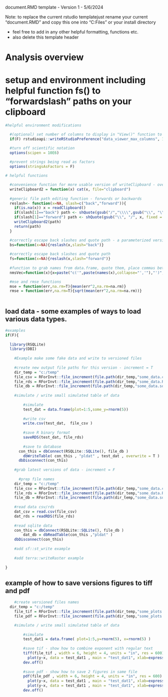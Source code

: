   document.RMD template - Version 1 - 5/6/2024 
  
  Note: to replace the current rstudio templatejust rename your current "document.RMD" and copy this one into "C:\Program Files\RStudio\resources\app\resources\templates" or your install directory 
  
  - feel free to add in any other helpful formatting, functions etc.
  - also delete this template header



# Analysis overview 



# setup and environment including helpful function fs() to "forwardslash" paths on your clipboard

```r

#helpful environment modifications

  #(optional) set number of columns to display in "View()" function to 1000 - revert to 50 if you don't like the behavior
  if(F) rstudioapi::writeRStudioPreference("data_viewer_max_columns", 1000L)

  #turn off scientific notation 
  options(scipen = 10E6)
  
  #prevent strings being read as factors
  options(stringsAsFactors = F)

# helpful functions

  #convenience function for more usable version of writeClipboard - overcomes newline issues
  writeClipboard2 = function(x) cat(x, file="clipboard")
  
  #generic file path editing function - forwards or backwards
  reslash<- function(x=NA, slash=c("back","forward")){
    if(is.na(x)) x = readClipboard()
    if(slash[1]=="back") path <- shQuote(gsub("/","\\\\",gsub("\\", "\\\\", x, fixed = TRUE), fixed = TRUE))
    if(slash[1]=="forward") path <- shQuote(gsub("\\", "/", x, fixed = TRUE))
    writeClipboard2(path)
    return(path)
  }

  #correctly escape back slashes and quote path - a parameterized version o f   
  bs=function(x=NA){reslash(x,slash="back")}
  
  #correctly escape back slashes and quote path   
  fs=function(x=NA){reslash(x,slash="forward")}
  
  #function to grab names from data.frame, quote them, place commas between them, and send to clipboard
  nmsVec=function(x){x=paste("c('",paste(names(x),collapse="','"),"')",sep=""); writeClipboard2(x);return(x)}

  #mse and rmse functions
  mse = function(err,na.rm=T){mean(err^2,na.rm=na.rm)} 
  rmse = function(err,na.rm=T){sqrt(mean(err^2,na.rm=na.rm))}   
  
```

## load data - some examples of ways to load various data types. 

```r

#examples
if(F){ 
	
  library(RSQLite)
  library(DBI)
	
	#Example make some fake data and write to versioned files 
  
  	#create new output file paths for this version - increment = T  
    dir_temp = "c:/temp"
  	file_csv = RForInvt::file_increment(file.path(dir_temp,"some_data.csv"), increment=T)
  	file_rds = RForInvt::file_increment(file.path(dir_temp,"some_data.RDS"), increment=T)
  	file_db = RForInvt::file_increment(file.path(dir_temp,"some_data.sqlite"), increment=T)
  	
  	#simulate / write small simulated table of data
  	
  		#simulate
  		test_dat = data.frame(plot=1:5,some_y=rnorm(5))
  		
  		#write csv
  		write.csv(test_dat,  file_csv )
  		
  		#save R binary format
  		saveRDS(test_dat, file_rds)
  		
  		#save to database
  	  con_this = dbConnect(RSQLite::SQLite(), file_db )
  	  	dbWriteTable( con_this , "pldat" , test_dat , overwrite = T )
  	  dbDisconnect(con_this)  
	
	#grab latest versions of data - increment = F
	  
	  #prep file names
    dir_temp = "c:/temp"
  	file_csv = RForInvt::file_increment(file.path(dir_temp,"some_data.csv"), increment=F)
  	file_rds = RForInvt::file_increment(file.path(dir_temp,"some_data.RDS"), increment=F)
  	file_db = RForInvt::file_increment(file.path(dir_temp,"some_data.sqlite"), increment=F)
  	
  	#read data csv/rds
  	dat_csv = read.csv(file_csv)
  	dat_rds = readRDS(file_rds)
  	
  	#read sqlite data
    con_this = dbConnect(RSQLite::SQLite(), file_db )
    	dat_db = dbReadTable(con_this ,"pldat" )
    dbDisconnect(con_this)  
    
    #add sf::st_write example
    
    #add terra::writeRaster example
    
}


```

## example of how to save versions figures to tiff and pdf

```r

	#create versioned files names
  dir_temp = "c:/temp"
	file_tif = RForInvt::file_increment(file.path(dir_temp,"some_plots.tif"), increment=T)
	file_pdf = RForInvt::file_increment(file.path(dir_temp,"some_plots.pdf"), increment=T)

	#simulate / write small simulated table of data
	
		#simulate
		test_dat1 = data.frame( plot=1:5,y=rnorm(5), x=rnorm(5) )
		
		#save tif - show how to combine exponent with regular text
		tiff(file_tif , width = 6, height = 4, units = "in", res = 600)
		  plot(y~x, data = test_dat1 , main = "test_dat1", xlab=expression(paste("bigfoot height ",cm^2)), ylab="ft")
		dev.off()
		
		#save pdf - show how to save 2 figures in same file
		pdf(file_pdf , width = 6, height = 4, units = "in", res = 600)
		  plot(y~x, data = test_dat1 , main = "test_dat1", xlab=expression(paste("bigfoot height ",cm^2)), ylab="ft")
		  plot(y~x, data = test_dat1 , main = "test_dat1", xlab=expression(paste("bigfoot height ",cm^2)), ylab="ft")
		dev.off()



```

## 

```r

```

## 

```r

```

## 

```r

```


## 

```r

```

## 

```r

```

## 

```r

```
